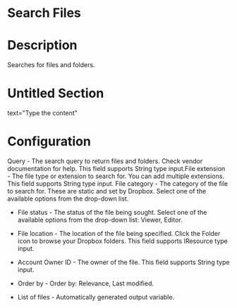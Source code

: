 ﻿# Search Files

# Description

Searches for files and folders.

# Untitled Section

text="Type the content"

# Configuration

Query - The search query to return files and folders. Check vendor documentation for help. This field supports String type input.File extension - The file type or extension to search for. You can add multiple extensions. This field supports String type input. File category - The category of the file to search for. These are static and set by Dropbox. Select one of the available options from the drop-down list.







* File status - The status of the file being sought. Select one of the available options from the drop-down list: Viewer, Editor.
* File location - The location of the file being specified. Click the Folder icon to browse your Dropbox folders. This field supports IResource type input.
* Account Owner ID - The owner of the file. This field supports String type input.
* Order by - Order by: Relevance, Last modified.



* List of files - Automatically generated output variable.
